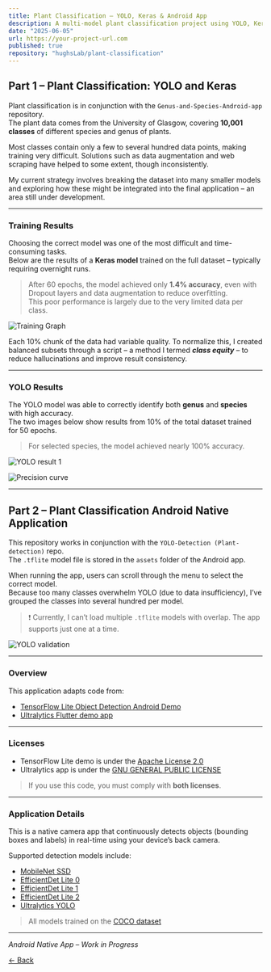 ```yaml
---
title: Plant Classification – YOLO, Keras & Android App
description: A multi-model plant classification project using YOLO, Keras, and a native Android application.
date: "2025-06-05"
url: https://your-project-url.com
published: true
repository: "hughsLab/plant-classification"
---
```


## Part 1 – Plant Classification: YOLO and Keras

Plant classification is in conjunction with the `Genus-and-Species-Android-app` repository.  
The plant data comes from the University of Glasgow, covering **10,001 classes** of different species and genus of plants.

Most classes contain only a few to several hundred data points, making training very difficult. Solutions such as data augmentation and web scraping have helped to some extent, though inconsistently.

My current strategy involves breaking the dataset into many smaller models and exploring how these might be integrated into the final application – an area still under development.

---

### Training Results

Choosing the correct model was one of the most difficult and time-consuming tasks.  
Below are the results of a **Keras model** trained on the full dataset – typically requiring overnight runs.

> After 60 epochs, the model achieved only **1.4% accuracy**, even with Dropout layers and data augmentation to reduce overfitting.  
> This poor performance is largely due to the very limited data per class.

![Training Graph](https://github.com/user-attachments/assets/c2d0bd63-2e3e-4d6c-bdfc-89836a2e8e77)

Each 10% chunk of the data had variable quality. To normalize this, I created balanced subsets through a script – a method I termed **_class equity_** – to reduce hallucinations and improve result consistency.

---

### YOLO Results

The YOLO model was able to correctly identify both **genus** and **species** with high accuracy.  
The two images below show results from 10% of the total dataset trained for 50 epochs.  
> For selected species, the model achieved nearly 100% accuracy.

![YOLO result 1](https://github.com/hughsLab/my-github-page/blob/main/results.png?raw=true)

![Precision curve](https://github.com/hughsLab/my-github-page/blob/main/P_curve.png?raw=true)

---

## Part 2 – Plant Classification Android Native Application

This repository works in conjunction with the `YOLO-Detection (Plant-detection)` repo.  
The `.tflite` model file is stored in the `assets` folder of the Android app.

When running the app, users can scroll through the menu to select the correct model.  
Because too many classes overwhelm YOLO (due to data insufficiency), I’ve grouped the classes into several hundred per model.

> ❗ Currently, I can’t load multiple `.tflite` models with overlap. The app supports just one at a time.

![YOLO validation](https://github.com/user-attachments/assets/b0cd27e6-b08c-46fa-884b-1eb9949c0c90)

---

### Overview

This application adapts code from:

- [TensorFlow Lite Object Detection Android Demo](https://github.com/tensorflow/examples/tree/master/lite/examples/object_detection/android)
- [Ultralytics Flutter demo app](https://github.com/ultralytics/yolo-flutter-app)

---

### Licenses

- TensorFlow Lite demo is under the [Apache License 2.0](LICENSE-Apache2.0.txt)
- Ultralytics app is under the [GNU GENERAL PUBLIC LICENSE](LICENSE)

> If you use this code, you must comply with **both licenses**.

---

### Application Details

This is a native camera app that continuously detects objects (bounding boxes and labels) in real-time using your device’s back camera.

Supported detection models include:

- [MobileNet SSD](https://tfhub.dev/tensorflow/lite-model/ssd_mobilenet_v1/1/metadata/2)  
- [EfficientDet Lite 0](https://tfhub.dev/tensorflow/lite-model/efficientdet/lite0/detection/metadata/1)  
- [EfficientDet Lite 1](https://tfhub.dev/tensorflow/lite-model/efficientdet/lite1/detection/metadata/1)  
- [EfficientDet Lite 2](https://tfhub.dev/tensorflow/lite-model/efficientdet/lite2/detection/metadata/1)  
- [Ultralytics YOLO](https://docs.ultralytics.com/tasks/detect/#models)

> All models trained on the [COCO dataset](http://cocodataset.org/)

---

_Android Native App – Work in Progress_

[← Back](./)
